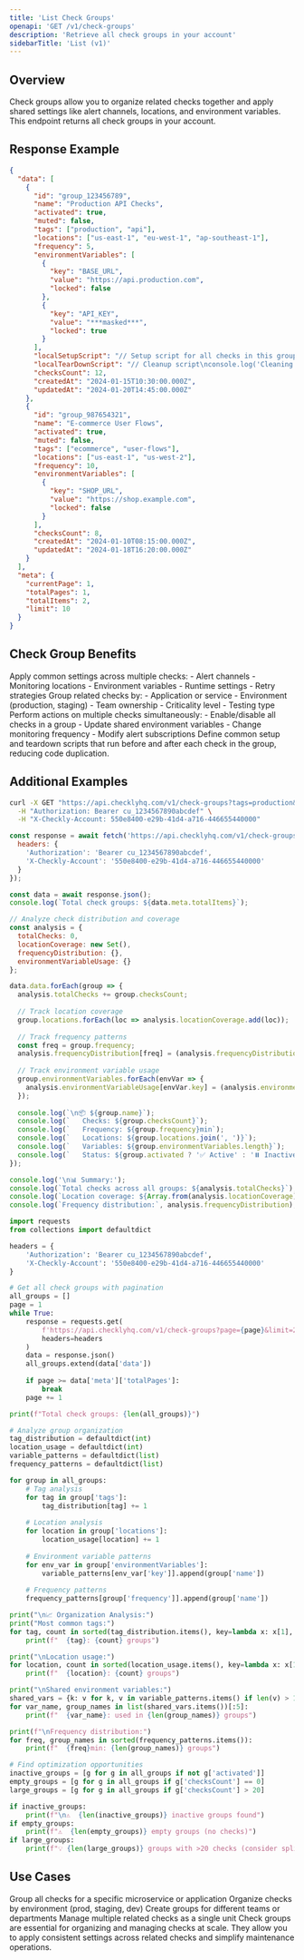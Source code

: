 ```yaml
---
title: 'List Check Groups'
openapi: 'GET /v1/check-groups'
description: 'Retrieve all check groups in your account'
sidebarTitle: 'List (v1)'
---
```


## Overview

Check groups allow you to organize related checks together and apply shared settings like alert channels, locations, and environment variables. This endpoint returns all check groups in your account.

## Response Example

```json
{
  "data": [
    {
      "id": "group_123456789",
      "name": "Production API Checks",
      "activated": true,
      "muted": false,
      "tags": ["production", "api"],
      "locations": ["us-east-1", "eu-west-1", "ap-southeast-1"],
      "frequency": 5,
      "environmentVariables": [
        {
          "key": "BASE_URL",
          "value": "https://api.production.com",
          "locked": false
        },
        {
          "key": "API_KEY",
          "value": "***masked***",
          "locked": true
        }
      ],
      "localSetupScript": "// Setup script for all checks in this group\nconsole.log('Setting up API tests');",
      "localTearDownScript": "// Cleanup script\nconsole.log('Cleaning up after tests');",
      "checksCount": 12,
      "createdAt": "2024-01-15T10:30:00.000Z",
      "updatedAt": "2024-01-20T14:45:00.000Z"
    },
    {
      "id": "group_987654321",
      "name": "E-commerce User Flows",
      "activated": true,
      "muted": false,
      "tags": ["ecommerce", "user-flows"],
      "locations": ["us-east-1", "us-west-2"],
      "frequency": 10,
      "environmentVariables": [
        {
          "key": "SHOP_URL",
          "value": "https://shop.example.com",
          "locked": false
        }
      ],
      "checksCount": 8,
      "createdAt": "2024-01-10T08:15:00.000Z",
      "updatedAt": "2024-01-18T16:20:00.000Z"
    }
  ],
  "meta": {
    "currentPage": 1,
    "totalPages": 1,
    "totalItems": 2,
    "limit": 10
  }
}
```

## Check Group Benefits

<AccordionGroup>

<Accordion title="Shared Configuration">
Apply common settings across multiple checks:
- Alert channels
- Monitoring locations
- Environment variables
- Runtime settings
- Retry strategies
</Accordion>

<Accordion title="Organized Monitoring">
Group related checks by:
- Application or service
- Environment (production, staging)
- Team ownership
- Criticality level
- Testing type
</Accordion>

<Accordion title="Batch Operations">
Perform actions on multiple checks simultaneously:
- Enable/disable all checks in a group
- Update shared environment variables
- Change monitoring frequency
- Modify alert subscriptions
</Accordion>

<Accordion title="Setup and Teardown">
Define common setup and teardown scripts that run before and after each check in the group, reducing code duplication.
</Accordion>

</AccordionGroup>

## Additional Examples

<CodeGroup>

```bash Get Active Check Groups by Tag
curl -X GET "https://api.checklyhq.com/v1/check-groups?tags=production&activated=true" \
  -H "Authorization: Bearer cu_1234567890abcdef" \
  -H "X-Checkly-Account: 550e8400-e29b-41d4-a716-446655440000"
```

```javascript Analyze Check Group Coverage
const response = await fetch('https://api.checklyhq.com/v1/check-groups', {
  headers: {
    'Authorization': 'Bearer cu_1234567890abcdef',
    'X-Checkly-Account': '550e8400-e29b-41d4-a716-446655440000'
  }
});

const data = await response.json();
console.log(`Total check groups: ${data.meta.totalItems}`);

// Analyze check distribution and coverage
const analysis = {
  totalChecks: 0,
  locationCoverage: new Set(),
  frequencyDistribution: {},
  environmentVariableUsage: {}
};

data.data.forEach(group => {
  analysis.totalChecks += group.checksCount;
  
  // Track location coverage
  group.locations.forEach(loc => analysis.locationCoverage.add(loc));
  
  // Track frequency patterns
  const freq = group.frequency;
  analysis.frequencyDistribution[freq] = (analysis.frequencyDistribution[freq] || 0) + 1;
  
  // Track environment variable usage
  group.environmentVariables.forEach(envVar => {
    analysis.environmentVariableUsage[envVar.key] = (analysis.environmentVariableUsage[envVar.key] || 0) + 1;
  });
  
  console.log(`\n📦 ${group.name}`);
  console.log(`   Checks: ${group.checksCount}`);
  console.log(`   Frequency: ${group.frequency}min`);
  console.log(`   Locations: ${group.locations.join(', ')}`);
  console.log(`   Variables: ${group.environmentVariables.length}`);
  console.log(`   Status: ${group.activated ? '✅ Active' : '⏸️ Inactive'}`);
});

console.log('\n📊 Summary:');
console.log(`Total checks across all groups: ${analysis.totalChecks}`);
console.log(`Location coverage: ${Array.from(analysis.locationCoverage).join(', ')}`);
console.log(`Frequency distribution:`, analysis.frequencyDistribution);
```

```python Check Group Management and Optimization
import requests
from collections import defaultdict

headers = {
    'Authorization': 'Bearer cu_1234567890abcdef',
    'X-Checkly-Account': '550e8400-e29b-41d4-a716-446655440000'
}

# Get all check groups with pagination
all_groups = []
page = 1
while True:
    response = requests.get(
        f'https://api.checklyhq.com/v1/check-groups?page={page}&limit=25',
        headers=headers
    )
    data = response.json()
    all_groups.extend(data['data'])
    
    if page >= data['meta']['totalPages']:
        break
    page += 1

print(f"Total check groups: {len(all_groups)}")

# Analyze group organization
tag_distribution = defaultdict(int)
location_usage = defaultdict(int)
variable_patterns = defaultdict(list)
frequency_patterns = defaultdict(list)

for group in all_groups:
    # Tag analysis
    for tag in group['tags']:
        tag_distribution[tag] += 1
    
    # Location analysis
    for location in group['locations']:
        location_usage[location] += 1
    
    # Environment variable patterns
    for env_var in group['environmentVariables']:
        variable_patterns[env_var['key']].append(group['name'])
    
    # Frequency patterns
    frequency_patterns[group['frequency']].append(group['name'])

print("\n📈 Organization Analysis:")
print("Most common tags:")
for tag, count in sorted(tag_distribution.items(), key=lambda x: x[1], reverse=True)[:5]:
    print(f"  {tag}: {count} groups")

print("\nLocation usage:")
for location, count in sorted(location_usage.items(), key=lambda x: x[1], reverse=True)[:5]:
    print(f"  {location}: {count} groups")

print("\nShared environment variables:")
shared_vars = {k: v for k, v in variable_patterns.items() if len(v) > 1}
for var_name, group_names in list(shared_vars.items())[:5]:
    print(f"  {var_name}: used in {len(group_names)} groups")

print(f"\nFrequency distribution:")
for freq, group_names in sorted(frequency_patterns.items()):
    print(f"  {freq}min: {len(group_names)} groups")

# Find optimization opportunities
inactive_groups = [g for g in all_groups if not g['activated']]
empty_groups = [g for g in all_groups if g['checksCount'] == 0]
large_groups = [g for g in all_groups if g['checksCount'] > 20]

if inactive_groups:
    print(f"\n⚠️  {len(inactive_groups)} inactive groups found")
if empty_groups:
    print(f"⚠️  {len(empty_groups)} empty groups (no checks)")
if large_groups:
    print(f"💡 {len(large_groups)} groups with >20 checks (consider splitting)")
```

</CodeGroup>

## Use Cases

<CardGroup cols={2}>

<Card title="Service Monitoring" icon="server">
Group all checks for a specific microservice or application
</Card>

<Card title="Environment Separation" icon="layers">
Organize checks by environment (prod, staging, dev)
</Card>

<Card title="Team Organization" icon="users">
Create groups for different teams or departments
</Card>

<Card title="Batch Management" icon="settings">
Manage multiple related checks as a single unit
</Card>

</CardGroup>

<Note>
Check groups are essential for organizing and managing checks at scale. They allow you to apply consistent settings across related checks and simplify maintenance operations.
</Note>